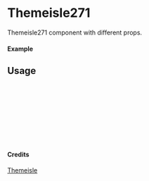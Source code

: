 
<Meta of={Themeisle271} title="Themeisle/Themeisle271" />

# Themeisle271

Themeisle271 component with different props.

#### Example

<Canvas of={Themeisle271.Primary} />

## Usage

```ts
import { Themeisle271 } from "yadl-ui";

const Example = () => {
  return (
      <Themeisle271 />
  );
};

export default Example;
```

#### Credits
[Themeisle](https://themeisle.com/illustrations)
